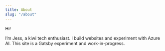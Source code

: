 ```yaml
---
title: About
slug: "/about"
---
```


Hi!

I’m Jess, a kiwi tech enthusiast. I build websites and experiment with Azure AI.
This site is a Gatsby experiment and work-in-progress.